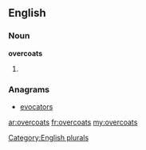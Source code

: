 ==English==

===Noun===
'''overcoats'''

# {{plural of|[[overcoat]]}}

===Anagrams===
* [[evocators#English|evocators]]

[[Category:English plurals]]

[[ar:overcoats]]
[[fr:overcoats]]
[[my:overcoats]]